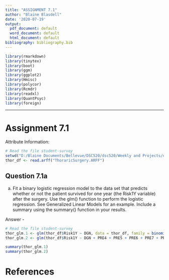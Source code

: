 ```yaml
---
title: "ASSIGNMENT 7.1"
author: "Blaine Blasdell"
date: '2020-07-19'
output:
  pdf_document: default
  word_document: default
  html_document: default
bibliography: bibliography.bib
---
```


<!-- ## Library Calls -->
```r
library(rmarkdown)
library(tinytex)
library(boot)
library(ggm)
library(ggplot2)
library(Hmisc)
library(polycor)
library(Rcmdr)
library(readxl)
library(QuantPsyc)
library(foreign)
```
-----------------------------
# Assignment 7.1

Attribute Information:

<!-- 1. DGN: Diagnosis - specific combination of ICD-10 codes for primary and secondary as well multiple tumours if any (DGN3,DGN2,DGN4,DGN6,DGN5,DGN8,DGN1) -->
<!-- 2. PRE4: Forced vital capacity - FVC (numeric) -->
<!-- 3. PRE5: Volume that has been exhaled at the end of the first second of forced expiration - FEV1 (numeric) -->
<!-- 4. PRE6: Performance status - Zubrod scale (PRZ2,PRZ1,PRZ0) -->
<!-- 5. PRE7: Pain before surgery (T,F) -->
<!-- 6. PRE8: Haemoptysis before surgery (T,F) -->
<!-- 7. PRE9: Dyspnoea before surgery (T,F) -->
<!-- 8. PRE10: Cough before surgery (T,F) -->
<!-- 9. PRE11: Weakness before surgery (T,F) -->
<!-- 10. PRE14: T in clinical TNM - size of the original tumour, from OC11 (smallest) to OC14 (largest) (OC11,OC14,OC12,OC13) -->
<!-- 11. PRE17: Type 2 DM - diabetes mellitus (T,F) -->
<!-- 12. PRE19: MI up to 6 months (T,F) -->
<!-- 13. PRE25: PAD - peripheral arterial diseases (T,F) -->
<!-- 14. PRE30: Smoking (T,F) -->
<!-- 15. PRE32: Asthma (T,F) -->
<!-- 16. AGE: Age at surgery (numeric) -->
<!-- 17. Risk1Y: 1 year survival period - (T)rue value if died (T,F) -->

```r
# Read the file student-survey
setwd("D:/Blaine Documents/Bellevue/DSC520/dsc520/Weekly and Projects/data")
thor_df <- read.arff("ThoraricSurgery.ARFF")

```

## Question 7.1a
a. Fit a binary logistic regression model to the data set that predicts whether or not the patient survived for one year (the Risk1Y variable) after the surgery. Use the glm() function to perform the logistic regression. See Generalized Linear Models for an example. Include a summary using the summary() function in your results.

Answer - 


```r
# Read the file student-survey
thor_glm.1 <- glm(thor_df$Risk1Y ~ DGN, data = thor_df, family = binomial() )
thor_glm.2 <- glm(thor_df$Risk1Y ~ DGN + PRE4 + PRE5 + PRE6 + PRE7 + PRE8 + PRE9 + PRE10 + PRE11 + PRE14 + PRE17 + PRE19 + PRE25 + PRE30 + PRE32 + AGE, data = thor_df, family = binomial() )

summary(thor_glm.1)
summary(thor_glm.2)

```
# References